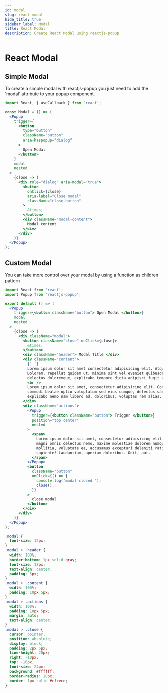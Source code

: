 ```yaml
---
id: modal
slug: react-modal
hide_title: true
sidebar_label: Modal
title: React Modal
description: Create React Modal using reactjs-popup
---
```




# React Modal

## Simple Modal

To create a simple modal with reactjs-popup you just need to add the 'modal' attribute to your popup component.

```jsx
import React, { useCallback } from 'react';

const Modal = () => (
  <Popup 
    trigger={
      <button 
        type="button" 
        className="button"
        aria-haspopup="dialog"
      > 
        Open Modal 
      </button>
    } 
    modal
    nested
  >
    {close => (
      <div role="dialog" aria-modal="true">
        <button
          onClick={close}
          aria-label="Close modal"
          className="close-button"
        >
          &times;
        </button>
        <div className="modal-content">
          Modal content
        </div>
      </div>
    )}
  </Popup>
);
```

## Custom Modal

You can take more control over your modal by using a function as children pattern

<CustomModal />

```jsx
import React from 'react';
import Popup from 'reactjs-popup';

export default () => (
  <Popup
    trigger={<button className="button"> Open Modal </button>}
    modal
    nested
  >
    {close => (
      <div className="modal">
        <button className="close" onClick={close}>
          &times;
        </button>
        <div className="header"> Modal Title </div>
        <div className="content">
          {' '}
          Lorem ipsum dolor sit amet consectetur adipisicing elit. Atque, a nostrum.
          Dolorem, repellat quidem ut, minima sint vel eveniet quibusdam voluptates
          delectus doloremque, explicabo tempore dicta adipisci fugit amet dignissimos?
          <br />
          Lorem ipsum dolor sit amet, consectetur adipisicing elit. Consequatur sit
          commodi beatae optio voluptatum sed eius cumque, delectus saepe repudiandae
          explicabo nemo nam libero ad, doloribus, voluptas rem alias. Vitae?
        </div>
        <div className="actions">
          <Popup
            trigger={<button className="button"> Trigger </button>}
            position="top center"
            nested
          >
            <span>
              Lorem ipsum dolor sit amet, consectetur adipisicing elit. Beatae
              magni omnis delectus nemo, maxime molestiae dolorem numquam
              mollitia, voluptate ea, accusamus excepturi deleniti ratione
              sapiente! Laudantium, aperiam doloribus. Odit, aut.
            </span>
          </Popup>
          <button
            className="button"
            onClick={() => {
              console.log('modal closed ');
              close();
            }}
          >
            close modal
          </button>
        </div>
      </div>
    )}
  </Popup>
);
```

```css
.modal {
  font-size: 12px;
}
.modal > .header {
  width: 100%;
  border-bottom: 1px solid gray;
  font-size: 18px;
  text-align: center;
  padding: 5px;
}
.modal > .content {
  width: 100%;
  padding: 10px 5px;
}
.modal > .actions {
  width: 100%;
  padding: 10px 5px;
  margin: auto;
  text-align: center;
}
.modal > .close {
  cursor: pointer;
  position: absolute;
  display: block;
  padding: 2px 5px;
  line-height: 20px;
  right: -10px;
  top: -10px;
  font-size: 24px;
  background: #ffffff;
  border-radius: 18px;
  border: 1px solid #cfcece;
}
```
